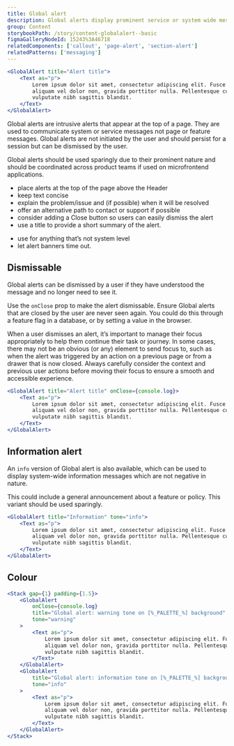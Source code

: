 ```yaml
---
title: Global alert
description: Global alerts display prominent service or system wide messages at the top of the screen.
group: Content
storybookPath: /story/content-globalalert--basic
figmaGalleryNodeId: 15243%3A46718
relatedComponents: ['callout', 'page-alert', 'section-alert']
relatedPatterns: ['messaging']
---
```


```jsx live
<GlobalAlert title="Alert title">
	<Text as="p">
		Lorem ipsum dolor sit amet, consectetur adipiscing elit. Fusce massa nibh,
		aliquam vel dolor non, gravida porttitor nulla. Pellentesque cursus orci
		vulputate nibh sagittis blandit.
	</Text>
</GlobalAlert>
```

Global alerts are intrusive alerts that appear at the top of a page. They are used to communicate system or service messages not page or feature messages. Global alerts are not initiated by the user and should persist for a session but can be dismissed by the user.

Global alerts should be used sparingly due to their prominent nature and should be coordinated across product teams if used on microfrontend applications.

<DoHeading />

- place alerts at the top of the page above the Header
- keep text concise
- explain the problem/issue and (if possible) when it will be resolved
- offer an alternative path to contact or support if possible
- consider adding a Close button so users can easily dismiss the alert
- use a title to provide a short summary of the alert.

<DontHeading />

- use for anything that’s not system level
- let alert banners time out.

## Dismissable

Global alerts can be dismissed by a user if they have understood the message and no longer need to see it.

Use the `onClose` prop to make the alert dismissable. Ensure Global alerts that are closed by the user are never seen again. You could do this through a feature flag in a database, or by setting a value in the browser.

When a user dismisses an alert, it’s important to manage their focus appropriately to help them continue their task or journey. In some cases, there may not be an obvious (or any) element to send focus to, such as when the alert was triggered by an action on a previous page or from a drawer that is now closed. Always carefully consider the context and previous user actions before moving their focus to ensure a smooth and accessible experience.

```jsx live
<GlobalAlert title="Alert title" onClose={console.log}>
	<Text as="p">
		Lorem ipsum dolor sit amet, consectetur adipiscing elit. Fusce massa nibh,
		aliquam vel dolor non, gravida porttitor nulla. Pellentesque cursus orci
		vulputate nibh sagittis blandit.
	</Text>
</GlobalAlert>
```

## Information alert

An `info` version of Global alert is also available, which can be used to display system-wide information messages which are not negative in nature.

This could include a general announcement about a feature or policy. This variant should be used sparingly.

```jsx live
<GlobalAlert title="Information" tone="info">
	<Text as="p">
		Lorem ipsum dolor sit amet, consectetur adipiscing elit. Fusce massa nibh,
		aliquam vel dolor non, gravida porttitor nulla. Pellentesque cursus orci
		vulputate nibh sagittis blandit.
	</Text>
</GlobalAlert>
```

## Colour

```jsx live colorSection shadeAlt
<Stack gap={1} padding={1.5}>
	<GlobalAlert
		onClose={console.log}
		title="Global alert: warning tone on [%_PALETTE_%] background"
		tone="warning"
	>
		<Text as="p">
			Lorem ipsum dolor sit amet, consectetur adipiscing elit. Fusce massa nibh,
			aliquam vel dolor non, gravida porttitor nulla. Pellentesque cursus orci
			vulputate nibh sagittis blandit.
		</Text>
	</GlobalAlert>
	<GlobalAlert
		title="Global alert: information tone on [%_PALETTE_%] background"
		tone="info"
	>
		<Text as="p">
			Lorem ipsum dolor sit amet, consectetur adipiscing elit. Fusce massa nibh,
			aliquam vel dolor non, gravida porttitor nulla. Pellentesque cursus orci
			vulputate nibh sagittis blandit.
		</Text>
	</GlobalAlert>
</Stack>
```
